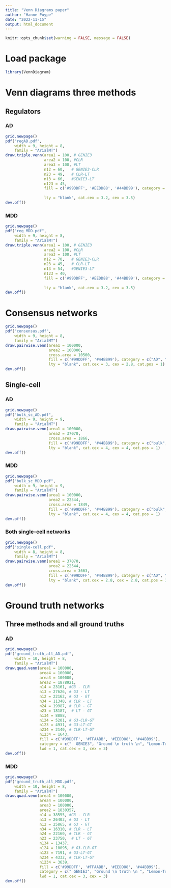 ```yaml
---
title: "Venn Diagrams paper"
author: "Hanne Puype"
date: "2022-11-15"
output: html_document
---
```


```r
knitr::opts_chunk$set(warning = FALSE, message = FALSE)
```

# Load package
```r
library(VennDiagram)
```

# Venn diagrams three methods

## Regulators 
### AD
```r
grid.newpage()
pdf("regAD.pdf", 
    width = 9, height = 8, 
    family = "ArialMT")
draw.triple.venn(area1 = 100, # GENIE3                   
                 area2 = 100, #CLR
                 area3 = 100, #LT
                 n12 = 60,   # GENIE3-CLR
                 n23 = 49,   # CLR-LT
                 n13 = 66,   #GENIE3-LT
                 n123 = 45, 
                 fill = c('#99DDFF', '#EEDD88', '#44BB99'), category = c("GENIE3", "CLR",
                                                                         "Lemon-Tree"), 
                 lty = "blank", cat.cex = 3.2, cex = 3.5)
dev.off()
```

### MDD
```r
grid.newpage()
pdf("reg_MDD.pdf", 
    width = 9, height = 8, 
    family = "ArialMT")
draw.triple.venn(area1 = 100, # GENIE3                   
                 area2 = 100, #CLR
                 area3 = 100, #LT
                 n12 = 70,   # GENIE3-CLR
                 n23 = 45,   # CLR-LT
                 n13 = 54,   #GENIE3-LT
                 n123 = 40, 
                 fill = c('#99DDFF', '#EEDD88', '#44BB99'), category = c("GENIE3", "CLR",
                                                                         "Lemon-Tree"), 
                 lty = "blank", cat.cex = 3.2, cex = 3.5)
dev.off()
```

# Consensus networks

```r
grid.newpage()    
pdf("consensus.pdf", 
    width = 9, height = 8, 
    family = "ArialMT")
draw.pairwise.venn(area1 = 100000,                        
                   area2 = 100000,
                   cross.area = 10500, 
                   fill = c('#99DDFF', '#44BB99'), category = c("AD", "MDD"), 
                   lty = "blank", cat.cex = 3, cex = 2.8, cat.pos = 1)
dev.off()
```

## Single-cell
### AD
```r
grid.newpage()    
pdf("bulk_sc_AD.pdf", 
    width = 9, height = 9, 
    family = "ArialMT")
draw.pairwise.venn(area1 = 100000,                        
                   area2 = 37070,
                   cross.area = 1866, 
                   fill = c('#99DDFF', '#44BB99'), category = c("bulk", "single-cell"), 
                   lty = "blank", cat.cex = 4, cex = 4, cat.pos = 1)  
dev.off()
```

### MDD
```r
grid.newpage()      
pdf("bulk_sc_MDD.pdf", 
    width = 9, height = 9, 
    family = "ArialMT")
draw.pairwise.venn(area1 = 100000,                        
                   area2 = 22544,
                   cross.area = 1849, 
                   fill = c('#99DDFF', '#44BB99'), category = c("bulk", "single-cell"), 
                   lty = "blank", cat.cex = 4, cex = 4, cat.pos = 1)
dev.off()
```

### Both single-cell networks
```r
grid.newpage()
pdf("single-cell.pdf", 
    width = 8, height = 8, 
    family = "ArialMT")
draw.pairwise.venn(area1 = 37070,                        
                   area2 = 22544,
                   cross.area = 3663, 
                   fill = c('#99DDFF', '#44BB99'), category = c("AD", "MDD"), 
                   lty = "blank", cat.cex = 2.8, cex = 2.8, cat.pos = 1)
dev.off()
```

# Ground truth networks

## Three methods and all ground truths 
### AD
```r
grid.newpage()
pdf("ground_truth_all_AD.pdf", 
    width = 10, height = 8, 
    family = "ArialMT")
draw.quad.venn(area1 = 100000,
               area4 = 100000,
               area3 = 100000,
               area2 = 1878921,
               n14 = 23161, #G3 - CLR
               n13 = 27626, # G3 - LT
               n12 = 22162, # G3 - GT
               n34 = 11340, # CLR - LT
               n24 = 19987, # CLR - GT
               n23 = 18187,  # LT - GT
               n134 = 8888, 
               n124 = 5201, # G3-CLR-GT
               n123 = 4931, # G3-LT-GT
               n234 = 2140, # CLR-LT-GT
               n1234 = 1643,
               fill = c('#99DDFF', '#FFAABB', '#EEDD88', '#44BB99'), 
               category = c("  GENIE3", "Ground \n truth \n", "Lemon-Tree", "CLR"), 
               lwd = 1, cat.cex = 3, cex = 3)
dev.off()
```

### MDD 
```r
grid.newpage()
pdf("ground_truth_all_MDD.pdf", 
    width = 10, height = 8, 
    family = "ArialMT")
draw.quad.venn(area1 = 100000,
               area4 = 100000,
               area3 = 100000,
               area2 = 1830357,
               n14 = 38555, #G3 - CLR
               n13 = 26403, # G3 - LT
               n12 = 25865, # G3 - GT
               n34 = 16310, # CLR - LT
               n24 = 22160, # CLR - GT
               n23 = 23750,  # LT - GT
               n134 = 13437, 
               n124 = 10095, # G3-CLR-GT
               n123 = 7191, # G3-LT-GT
               n234 = 4332, # CLR-LT-GT
               n1234 = 3639,
               fill = c('#99DDFF', '#FFAABB', '#EEDD88', '#44BB99'), 
               category = c(" GENIE3", "Ground \n truth \n ", "Lemon-Tree", "CLR"), 
               lwd = 1, cat.cex = 3, cex = 3)
dev.off()
```


